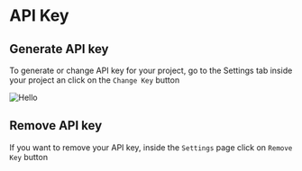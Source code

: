 
# API Key

## Generate API key

To generate or change API key for your project, go to the Settings tab inside your project an click on the `Change Key` button

<Image src="/images/api-key.png" alt="Hello" width={500} height={500} />

## Remove API key
If you want to remove your API key, inside the `Settings` page click on `Remove Key` button
